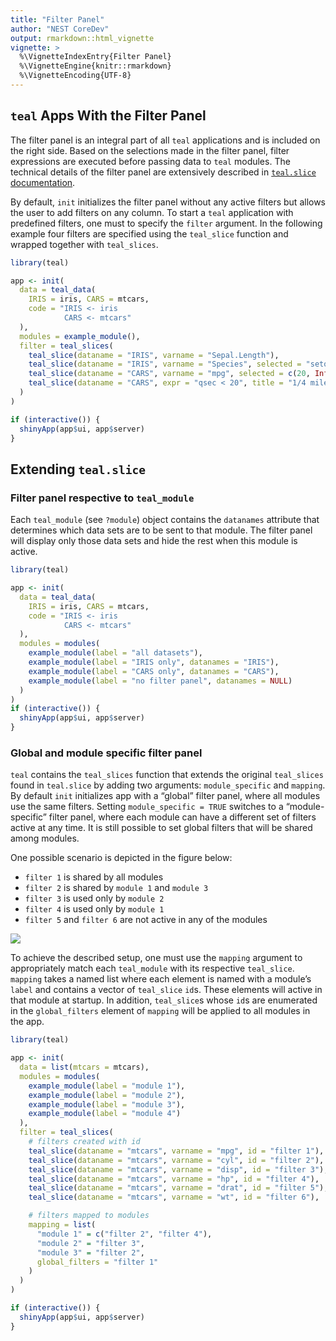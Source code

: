 ```yaml
---
title: "Filter Panel"
author: "NEST CoreDev"
output: rmarkdown::html_vignette
vignette: >
  %\VignetteIndexEntry{Filter Panel}
  %\VignetteEngine{knitr::rmarkdown}
  %\VignetteEncoding{UTF-8}
---
```


## `teal` Apps With the Filter Panel

The filter panel is an integral part of all `teal` applications and is included on the right side. Based on the selections made in the filter panel, filter expressions are executed before passing data to `teal` modules. The technical details of the filter panel are extensively described in [`teal.slice` documentation](https://insightsengineering.github.io/teal.slice/latest-tag/).

By default, `init` initializes the filter panel without any active filters but allows the user to add filters on any column. To start a `teal` application with predefined filters, one must to specify the `filter` argument. In the following example four filters are specified using the `teal_slice` function and wrapped together with `teal_slices`. 

```r
library(teal)

app <- init(
  data = teal_data(
    IRIS = iris, CARS = mtcars,
    code = "IRIS <- iris
            CARS <- mtcars"
  ),
  modules = example_module(),
  filter = teal_slices(
    teal_slice(dataname = "IRIS", varname = "Sepal.Length"),
    teal_slice(dataname = "IRIS", varname = "Species", selected = "setosa"),
    teal_slice(dataname = "CARS", varname = "mpg", selected = c(20, Inf)),
    teal_slice(dataname = "CARS", expr = "qsec < 20", title = "1/4 mile under 20 sec", id = "qsec_20")
  )
)

if (interactive()) {
  shinyApp(app$ui, app$server)
}
```

## Extending `teal.slice`

### Filter panel respective to `teal_module`

Each `teal_module` (see `?module`) object contains the `datanames` attribute that determines which data sets are to be sent to that module. The filter panel will display only those data sets and hide the rest when this module is active.

```r
library(teal)

app <- init(
  data = teal_data(
    IRIS = iris, CARS = mtcars,
    code = "IRIS <- iris
            CARS <- mtcars"
  ),
  modules = modules(
    example_module(label = "all datasets"),
    example_module(label = "IRIS only", datanames = "IRIS"),
    example_module(label = "CARS only", datanames = "CARS"),
    example_module(label = "no filter panel", datanames = NULL)
  )
)
if (interactive()) {
  shinyApp(app$ui, app$server)
}
```

### Global and module specific filter panel

`teal` contains the `teal_slices` function that extends the original `teal_slices` found in `teal.slice` by adding two arguments: `module_specific` and `mapping`. By default `init` initializes app with a "global" filter panel, where all modules use the same filters. Setting `module_specific = TRUE` switches to a "module-specific" filter panel, where each module can have a different set of filters active at any time. It is still possible to set global filters that will be shared among modules.

One possible scenario is depicted in the figure below:

- `filter 1` is shared by all modules
- `filter 2` is shared by `module 1` and `module 3`  
- `filter 3` is used only by `module 2`
- `filter 4` is used only by `module 1`
- `filter 5` and `filter 6` are not active in any of the modules

![](./images/filters_mapping.jpg)

To achieve the described setup, one must use the `mapping` argument to appropriately match each `teal_module` with its respective `teal_slice`. `mapping` takes a named list where each element is named with a module's `label` and contains a vector of `teal_slice` `id`s. These elements will active in that module at startup. In addition, `teal_slice`s whose `id`s are enumerated in the `global_filters` element of `mapping` will be applied to all modules in the app.

```r
library(teal)

app <- init(
  data = list(mtcars = mtcars),
  modules = modules(
    example_module(label = "module 1"),
    example_module(label = "module 2"),
    example_module(label = "module 3"),
    example_module(label = "module 4")
  ),
  filter = teal_slices(
    # filters created with id
    teal_slice(dataname = "mtcars", varname = "mpg", id = "filter 1"),
    teal_slice(dataname = "mtcars", varname = "cyl", id = "filter 2"),
    teal_slice(dataname = "mtcars", varname = "disp", id = "filter 3"),
    teal_slice(dataname = "mtcars", varname = "hp", id = "filter 4"),
    teal_slice(dataname = "mtcars", varname = "drat", id = "filter 5"),
    teal_slice(dataname = "mtcars", varname = "wt", id = "filter 6"),

    # filters mapped to modules
    mapping = list(
      "module 1" = c("filter 2", "filter 4"),
      "module 2" = "filter 3",
      "module 3" = "filter 2",
      global_filters = "filter 1"
    )
  )
)

if (interactive()) {
  shinyApp(app$ui, app$server)
}
```
